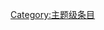 {{catmore1|[[Wikipedia:視覺藝術专题|Wikipedia:視覺藝術专题]]}}
{{Articles by Quality|topic=視覺藝術|project=視覺藝術|format=TOC}}
{{emptycat}}

[[Category:主题级条目|Category:主题级条目]]